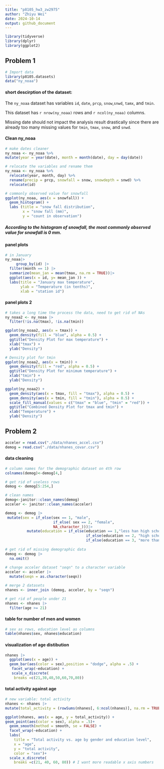 ```yaml
---
title: "p8105_hw3_zw2975"
author: "Zhiyu Wei"
date: 2024-10-14
output: github_document
---
```


```r
library(tidyverse)
library(dplyr)
library(ggplot2)
```


## Problem 1

```r
# Import data
library(p8105.datasets) 
data("ny_noaa")
```
#### short descirption of the dataset:
The `ny_noaa` dataset has variables `id`, `date`, `prcp`, `snow`,`snwd`, `tamx`, and `tmin`. 

This dataset has `r nrow(ny_noaa)` rows and `r ncol(ny_noaa)` columns.

Missing date should not impact the analysis result drastically since there are already too many missing values for `tmin`, `tmax`, `snow`, and `snwd`.

#### Clean ny_noaa
```r
# make dates cleaner
ny_noaa <- ny_noaa %>%
mutate(year = year(date), month = month(date), day = day(date))

# relocate the variables and rename them
ny_noaa <- ny_noaa %>%
  relocate(year, month, day) %>%
  rename(precip = prcp, snowfall = snow, snowdepth = snwd) %>%
  relocate(id)

# commonly observed value for snowfall
ggplot(ny_noaa, aes(x = snowfall)) + 
  geom_histogram() +
  labs (title = "snow fall distribution",
        x = "snow fall (mm)",
        y = "count in observation") 
```
##### According to the histogram of snowfall, the most commonly observed value for snowfall is 0 mm.

#### panel plots
```r
# in January
ny_noaa|>
     group_by(id) |>
  filter(month == 1) |>
  summarize(mean_jan = mean(tmax, na.rm = TRUE))|>
  ggplot(aes(x = id, y= mean_jan )) +
  labs(title = "January max temperature",
       ylab = "Temperature (in tenths)",
       xlab = "station id")
```

#### panel plots 2
```r
# takes a long time the process the data, need to get rid of NAs
ny_noaa2 <- ny_noaa |>
  filter(!is.na(tmax), !is.na(tmin))

ggplot(ny_noaa2, aes(x = tmax)) +
  geom_density(fill = "blue", alpha = 0.5) +
  ggtitle("Density Plot for max temperature") +
  xlab("tmax") +
  ylab("Density")

# Density plot for tmin
ggplot(ny_noaa2, aes(x = tmin)) +
  geom_density(fill = "red", alpha = 0.5) +
  ggtitle("Density Plot for minimum temperature") +
  xlab("tmin") +
  ylab("Density")

ggplot(ny_noaa2) +
  geom_density(aes(x = tmax, fill = "tmax"), alpha = 0.5) +
  geom_density(aes(x = tmin, fill = "tmin"), alpha = 0.5) +
  scale_fill_manual(values = c("tmax" = "blue", "tmin" = "red")) +
  ggtitle("Combined Density Plot for tmax and tmin") +
  xlab("Temperature") +
  ylab("Density")

```


## Problem 2
```r
acceler = read.csv("./data/nhanes_accel.csv")
demog = read.csv("./data/nhanes_covar.csv")
```

#### data cleaning
```r
# column names for the demographic dataset on 4th row
colnames(demog)<-demog[4,]

# get rid of useless rows
demog <- demog[5:254,]

# clean names 
demog<-janitor::clean_names(demog)
acceler <- janitor::clean_names(acceler)

demog <- demog |>
 mutate(sex = if_else(sex == 1, "male",
                      if_else( sex == 2, "female",
                      NA_character_)))|>
          mutate(education = if_else(education == 1,"less han high school" ,
                                     if_else(education == 2, "high school equivalent",
                                     if_else(education == 3, "more than high school", NA_character_))))
                  
# get rid of missing demographic data
demog <- demog |>
  na.omit()
  
# change acceler dataset "seqn" to a character variable
acceler <- acceler |>
  mutate(seqn = as.character(seqn))

# merge 2 datasets
nhanes <- inner_join (demog, acceler, by = "seqn")

# get rid of people under 21
nhanes <- nhanes |>
  filter(age >= 21)

```


#### table for number of men and women
```r
# sex as rows, education level as columns
table(nhanes$sex, nhanes$education)
```


#### visualization of age distibution
```r
nhanes |>
  ggplot(aes(x = age)) +
  geom_bar(aes(color = sex),position = "dodge", alpha = .5) +
   facet_wrap(~education) +
   scale_x_discrete(
    breaks =c(21,30,40,50,60,70,80)) 
```


#### total activity against age
```r
# new variable: total activity
nhanes <- nhanes |>
mutate(total_activity = (rowSums(nhanes[, 6:ncol(nhanes)], na.rm = TRUE)))
```

```r

ggplot(nhanes, aes(x = age, y = total_activity)) +
geom_point(aes(color = sex), alpha = .5)+
  geom_smooth(method = smooth, se = FALSE) +
  facet_wrap(~education) +
  labs(
    title = "Total activity vs. age by gender and education level",
    x = "age",
    y = "total activity",
    color = "sex")+
  scale_x_discrete(
    breaks =c(21, 40, 60, 80)) # I want more readable x axis numbers
```
